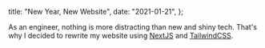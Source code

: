   title: "New Year, New Website",
  date: "2021-01-21",
};

As an engineer, nothing is more distracting than new and shiny tech. That's why I decided to rewrite my website using [NextJS](http://nextjs.org/) and [TailwindCSS](https://tailwindcss.com/).

<!--more-->
